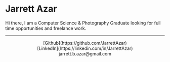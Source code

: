 <div>
  <h1>Jarrett Azar</h1>

  <body>Hi there, I am a Computer Science & Photography Graduate looking for full time opportunities and freelance work.</body>
</div>

---

<div>
  <center>
  [Github](https://github.com/JarrettAzar)
  <br />
  [LinkedIn](https://linkedin.com/in/JarrettAzar)
  <br />
  jarrett.b.azar@gmail.com
  </center>
</div>
